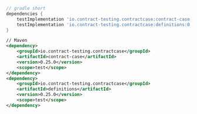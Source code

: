 ```gradle
// gradle short
dependencies {
    testImplementation 'io.contract-testing.contractcase:contract-case:0.25.0'
    testImplementation 'io.contract-testing.contractcase:definitions:0.25.0'
}
```

```xml
// Maven
<dependency>
    <groupId>io.contract-testing.contractcase</groupId>
    <artifactId>contract-case</artifactId>
    <version>0.25.0</version>
    <scope>test</scope>
</dependency>
<dependency>
    <groupId>io.contract-testing.contractcase</groupId>
    <artifactId>definitions</artifactId>
    <version>0.25.0</version>
    <scope>test</scope>
</dependency>
```
